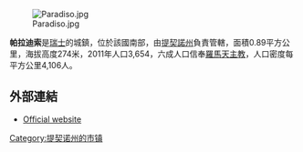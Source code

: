 [[Image:Paradiso.jpg|right]]

'''帕拉迪索'''是[[瑞士|瑞士]]的城鎮，位於該國南部，由[[提契諾州|提契諾州]]負責管轄，面積0.89平方公里，海拔高度274米，2011年人口3,654，六成人口信奉[[羅馬天主教|羅馬天主教]]，人口密度每平方公里4,106人。

==外部連結==
* [http://www.comune-paradiso.ch Official website] {{Wayback|url=http://www.comune-paradiso.ch/ |date=20090421201930 }} {{it icon}}

{{Switzerland-geo-stub}}
[[Category:提契诺州的市镇|Category:提契诺州的市镇]]